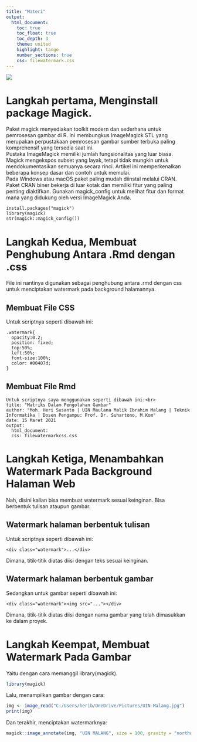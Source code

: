 ---
title: "Materi"
output:
  html_document:
    toc: true
    toc_float: true
    toc_depth: 3
    theme: united
    highlight: tango
    number_sections: true
    css: filewatermark.css
---
<div class="watermark"><img src="UIN-Malang.jpg"></div>
# Langkah pertama, Menginstall package Magick.
Paket magick menyediakan toolkit modern dan sederhana untuk pemrosesan gambar di R. Ini membungkus ImageMagick STL yang merupakan perpustakaan pemrosesan gambar sumber terbuka paling komprehensif yang tersedia saat ini.<br>
Pustaka ImageMagick memiliki jumlah fungsionalitas yang luar biasa. Magick mengekspos subset yang layak, tetapi tidak mungkin untuk mendokumentasikan semuanya secara rinci. Artikel ini memperkenalkan beberapa konsep dasar dan contoh untuk memulai.<br>
Pada Windows atau macOS paket paling mudah diinstal melalui CRAN.<br>
Paket CRAN biner bekerja di luar kotak dan memiliki fitur yang paling penting diaktifkan. Gunakan magick_config untuk melihat fitur dan format mana yang didukung oleh versi ImageMagick Anda.

```
install.packages("magick")
library(magick)
str(magick::magick_config())
```

# Langkah Kedua, Membuat Penghubung Antara .Rmd dengan .css
File ini nantinya digunakan sebagai penghubung antara .rmd dengan css untuk menciptakan watermark pada background halamannya.<br>

## Membuat File CSS
Untuk scriptnya seperti dibawah ini:<br>

```
.watermark{
  opacity:0.2;
  position: fixed;
  top:50%;
  left:50%;
  font-size:100%;
  color: #00407d;
}

```

## Membuat File Rmd
```
Untuk scriptnya saya menggunakan seperti dibawah ini:<br>
title: "Matriks Dalam Pengolahan Gambar"
author: "Moh. Heri Susanto | UIN Maulana Malik Ibrahim Malang | Teknik Informatika | Dosen Pengampu: Prof. Dr. Suhartono, M.Kom"
date: 15 Maret 2021
output:
  html_document:
  css: filewatermarkcss.css
```

# Langkah Ketiga, Menambahkan Watermark Pada Background Halaman Web
Nah, disini kalian bisa membuat watermark sesuai keinginan. Bisa berbentuk tulisan ataupun gambar.

## Watermark halaman berbentuk tulisan
Untuk scriptnya seperti dibawah ini:

```<div class="watermark">...</div>```

Dimana, titik-titik diatas diisi dengan teks sesuai keinginan.<br>

## Watermark halaman berbentuk gambar
Sedangkan untuk gambar seperti dibawah ini:

```<div class="watermark"><img src="..."></div>```


Dimana, titik-titik diatas diisi dengan nama gambar yang telah dimasukkan ke dalam proyek.<br>

# Langkah Keempat, Membuat Watermark Pada Gambar
Yaitu dengan cara memanggil library(magick).<br>

```{r}
library(magick)
```

Lalu, menampilkan gambar dengan cara:<br>

```{r}
img <- image_read("C:/Users/herib/OneDrive/Pictures/UIN-Malang.jpg")
print(img)
```

Dan terakhir, menciptakan watermarknya:<br>

```{r}
magick::image_annotate(img, "UIN MALANG", size = 100, gravity = "northwest", location = "+175+300",degrees = -30, color = "transparent", strokecolor = "#00000050", boxcolor = NULL)
```

